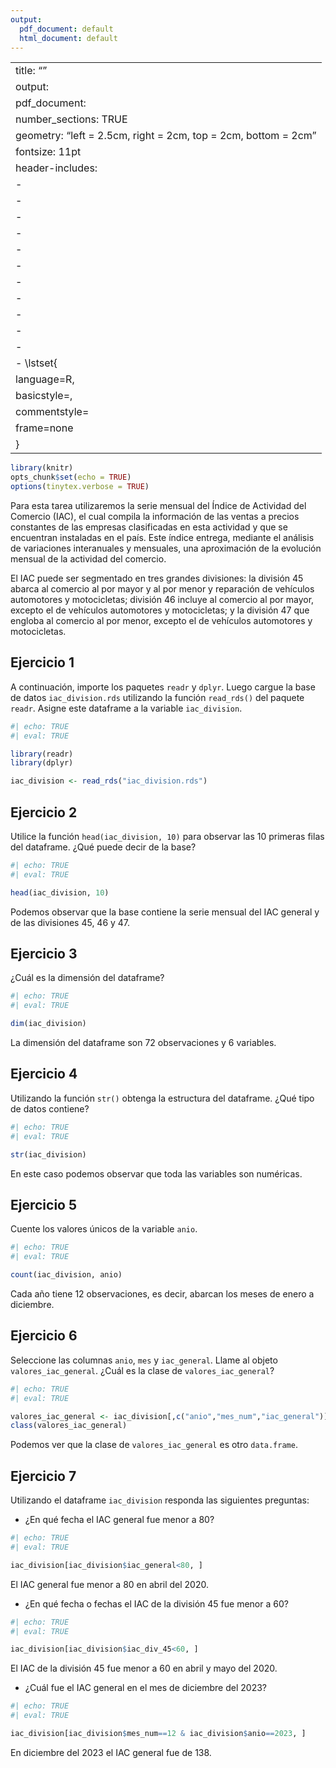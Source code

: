 ```yaml
---
output:
  pdf_document: default
  html_document: default
---
```

<!-- Beginning title page -->

---
title: ""
output:
  pdf_document:
    number_sections: TRUE
geometry: "left = 2.5cm, right = 2cm, top = 2cm, bottom = 2cm"
fontsize: 11pt
header-includes:
  - \usepackage{graphicx}
  - \usepackage{float}
  - \usepackage{sectsty}
  - \usepackage{paralist}
  - \usepackage{setspace}
  - \usepackage{fancyhdr}
  - \usepackage{lastpage}
  - \usepackage{dcolumn}
  - \usepackage[nottoc, numbib]{tocbibind}
  - \usepackage{xcolor}
  - \usepackage{listings}
  - \lstset{
      language=R,
      basicstyle=\ttfamily,
      commentstyle=\color{red}\itshape,
      frame=none
    }
---

```r
library(knitr)
opts_chunk$set(echo = TRUE)
options(tinytex.verbose = TRUE)
```

\allsectionsfont{\centering}
\subsectionfont{\raggedright}
\subsubsectionfont{\raggedright}

\pagenumbering{gobble}

\begin{centering}

\vspace{3cm}

\vspace{1.5cm}

\Large
{\textbf Instituto Nacional de Estadisticas}

\Large
{\textbf Subdireccion Tecnica}

\vspace{1.5 cm}

\doublespacing
{\Huge \textbf Capacitación en R y herramientas de productividad - Nivel básico}

\vspace{.5 cm}

{\Huge \textbf Solución Tarea 1}

\vspace{1.5 cm}

\end{centering}

<!-- End title page -->

Para esta tarea utilizaremos la serie mensual del Índice de Actividad del Comercio (IAC), el cual compila la información de las ventas a precios constantes de las empresas clasificadas en esta actividad y que se encuentran instaladas en el país. Este índice entrega, mediante el análisis de variaciones interanuales y mensuales, una aproximación de la evolución mensual de la actividad del comercio.

El IAC puede ser segmentado en tres grandes divisiones: la división 45 abarca al comercio al por mayor y al por menor y reparación de vehículos automotores y motocicletas; división 46 incluye al comercio al por mayor, excepto el de vehículos automotores y motocicletas; y la división 47 que engloba al comercio al por menor, excepto el de vehículos automotores y motocicletas.

## Ejercicio 1

A continuación, importe los paquetes `readr` y `dplyr`. Luego cargue la base de datos `iac_division.rds` utilizando la función `read_rds()` del paquete `readr`. Asigne este dataframe a la variable `iac_division`.

```r
#| echo: TRUE
#| eval: TRUE

library(readr)
library(dplyr)

iac_division <- read_rds("iac_division.rds")

```
## Ejercicio 2

Utilice la función `head(iac_division, 10)` para observar las 10 primeras filas del dataframe. ¿Qué puede decir de la base?

```r
#| echo: TRUE
#| eval: TRUE

head(iac_division, 10)
```

Podemos observar que la base contiene la serie mensual del IAC general y de las divisiones 45, 46 y 47.

## Ejercicio 3

¿Cuál es la dimensión del dataframe?

```r
#| echo: TRUE
#| eval: TRUE

dim(iac_division)
```

La dimensión del dataframe son 72 observaciones y 6 variables.

## Ejercicio 4

Utilizando la función `str()` obtenga la estructura del dataframe. ¿Qué tipo de datos contiene?

```r
#| echo: TRUE
#| eval: TRUE

str(iac_division)
```
En este caso podemos observar que toda las variables son numéricas.

## Ejercicio 5

Cuente los valores únicos de la variable `anio`.

```r
#| echo: TRUE
#| eval: TRUE

count(iac_division, anio)

```
Cada año tiene 12 observaciones, es decir, abarcan los meses de enero a diciembre.

## Ejercicio 6

Seleccione las columnas `anio`, `mes` y `iac_general`. Llame al objeto `valores_iac_general`. ¿Cuál es la clase de `valores_iac_general`?

```r
#| echo: TRUE
#| eval: TRUE

valores_iac_general <- iac_division[,c("anio","mes_num","iac_general")]
class(valores_iac_general)

```

Podemos ver que la clase de `valores_iac_general` es otro `data.frame`.

## Ejercicio 7

Utilizando el dataframe `iac_division` responda las siguientes preguntas:

- ¿En qué fecha el IAC general fue menor a 80?

```r
#| echo: TRUE
#| eval: TRUE

iac_division[iac_division$iac_general<80, ]

```
El IAC general fue menor a 80 en abril del 2020.

- ¿En qué fecha o fechas el IAC de la división 45 fue menor a 60?

```r
#| echo: TRUE
#| eval: TRUE

iac_division[iac_division$iac_div_45<60, ]

```

El IAC de la división 45 fue menor a 60 en abril y mayo del 2020.

- ¿Cuál fue el IAC general en el mes de diciembre del 2023?

```r
#| echo: TRUE
#| eval: TRUE

iac_division[iac_division$mes_num==12 & iac_division$anio==2023, ]

```
En diciembre del 2023 el IAC general fue de 138.
